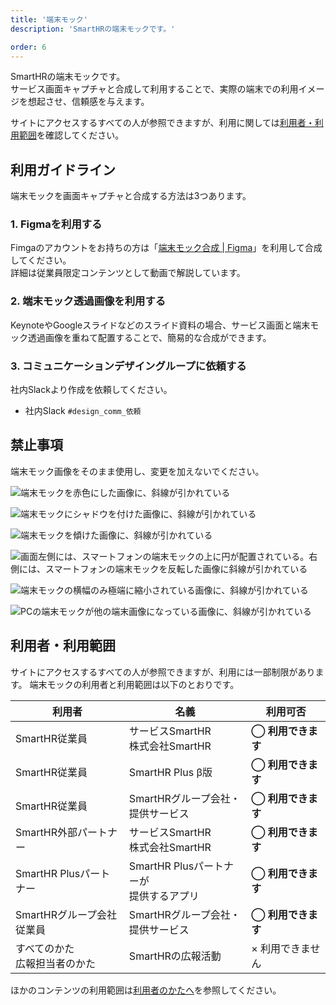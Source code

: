 ```yaml
---
title: '端末モック'
description: 'SmartHRの端末モックです。'

order: 6
---
```



SmartHRの端末モックです。  
サービス画面キャプチャと合成して利用することで、実際の端末での利用イメージを想起させ、信頼感を与えます。

サイトにアクセスするすべての人が参照できますが、利用に関しては[利用者・利用範囲](#h2-2)を確認してください。

## 利用ガイドライン

端末モックを画面キャプチャと合成する方法は3つあります。  

### 1. Figmaを利用する

Fimgaのアカウントをお持ちの方は「<a href="https://www.figma.com/file/ul8bbn8p3aPIXo0DsjjsA6/%E7%AB%AF%E6%9C%AB%E3%83%A2%E3%83%83%E3%82%AF%E5%90%88%E6%88%90?node-id=723%3A121" target="_blank">端末モック合成 | Figma</a>」を利用して合成してください。  
詳細は従業員限定コンテンツとして動画で解説しています。

<Private path="/communication/mock.md"/>

###  2. 端末モック透過画像を利用する

KeynoteやGoogleスライドなどのスライド資料の場合、サービス画面と端末モック透過画像を重ねて配置することで、簡易的な合成ができます。

<Private path="/communication/capture-mock-transparent.md"/>

###  3. コミュニケーションデザイングループに依頼する

社内Slackより作成を依頼してください。
- 社内Slack `#design_comm_依頼`


## 禁止事項
端末モック画像をそのまま使用し、変更を加えないでください。

<Grid>
  <ImgWithDesc description="色味を変更してはいけない">

  ![端末モックを赤色にした画像に、斜線が引かれている](./images/mock/edit-mock_ng_color.png)

  </ImgWithDesc>

  <ImgWithDesc description="シャドウを加工してはいけない">

  ![端末モックにシャドウを付けた画像に、斜線が引かれている](./images/mock/edit-mock_ng_shadow.png)

  </ImgWithDesc>

  <ImgWithDesc description="傾けてはいけない">

  ![端末モックを傾けた画像に、斜線が引かれている](./images/mock/edit-mock_ng_oblique.png)

  </ImgWithDesc>

  <ImgWithDesc description="反転してはいけない">

  ![画面左側には、スマートフォンの端末モックの上に円が配置されている。右側には、スマートフォンの端末モックを反転した画像に斜線が引かれている](./images/mock/edit-mock_ng_reversal.png)

  </ImgWithDesc>

  <ImgWithDesc description="変形してはいけない">

  ![端末モックの横幅のみ極端に縮小されている画像に、斜線が引かれている](./images/mock/edit-mock_ng_transform.png)

  </ImgWithDesc>

  <ImgWithDesc description="同じ画像内で他の端末画像と組み合わせてはいけない">

  ![PCの端末モックが他の端末画像になっている画像に、斜線が引かれている](./images/mock/edit-mock_ng_combine.png)

  </ImgWithDesc>
</Grid>




## 利用者・利用範囲

サイトにアクセスするすべての人が参照できますが、利用には一部制限があります。
端末モックの利用者と利用範囲は以下のとおりです。

<TableWrapper>
  <table>
    <thead>
      <tr>
        <th>利用者</th>
        <th>名義</th>
        <th>利用可否</th>
      </tr>
    </thead>
    <tbody>
      <tr>
        <td>SmartHR従業員</td>
        <td>サービスSmartHR<br/>株式会社SmartHR</td>
        <td><strong>◯ 利用できます</strong></td>
      </tr>
      <tr>
        <td>SmartHR従業員</td>
        <td>SmartHR Plus β版</td>
        <td><strong>◯ 利用できます</strong></td>
      </tr>
      <tr>
        <td>SmartHR従業員</td>
        <td>SmartHRグループ会社・<br/>提供サービス</td>
        <td><strong>◯ 利用できます</strong></td>
      </tr>
      <tr>
        <td>SmartHR外部パートナー</td>
        <td>サービスSmartHR<br/>株式会社SmartHR</td>
        <td><strong>◯ 利用できます</strong></td>
      </tr>
      <tr>
        <td>SmartHR Plusパートナー</td>
        <td>SmartHR Plusパートナーが<br/>提供するアプリ</td>
        <td><strong>◯ 利用できます</strong></td>
      </tr>
      <tr>
        <td>SmartHRグループ会社<br/>従業員</td>
        <td>SmartHRグループ会社・<br/>提供サービス</td>
        <td><strong>◯ 利用できます</strong></td>
      </tr>
      <tr>
        <td>すべてのかた<br/>広報担当者のかた</td>
        <td>SmartHRの広報活動</td>
        <td>× 利用できません</td>
      </tr>
    </tbody>
  </table>
</TableWrapper>

ほかのコンテンツの利用範囲は[利用者のかたへ](/introduction/user/)を参照してください。
